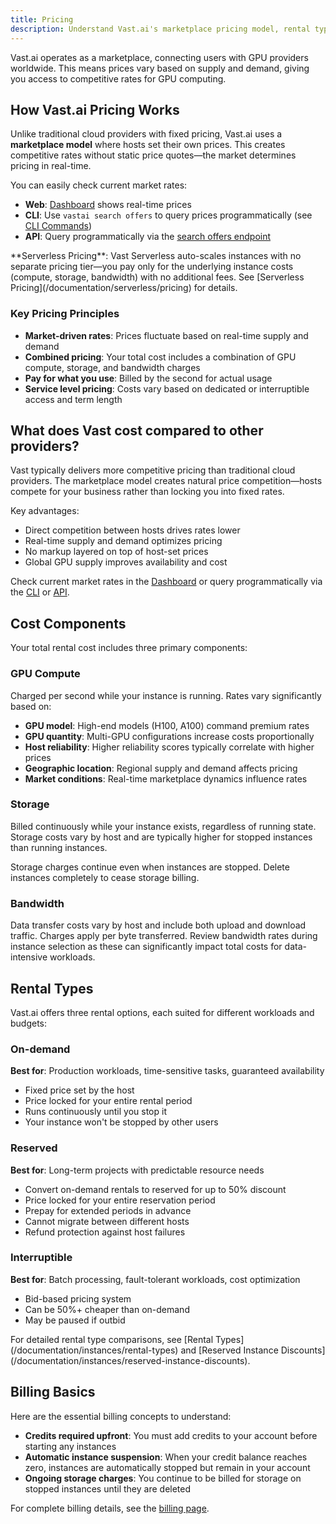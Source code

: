 ```yaml
---
title: Pricing
description: Understand Vast.ai's marketplace pricing model, rental types, and costs for GPU instances and serverless computing.
---
```


<Tip>
Vast.ai operates as a marketplace, connecting users with GPU providers worldwide. This means prices vary based on supply and demand, giving you access to competitive rates for GPU computing.
</Tip>

## How Vast.ai Pricing Works

Unlike traditional cloud providers with fixed pricing, Vast.ai uses a **marketplace model** where hosts set their own prices. This creates competitive rates without static price quotes—the market determines pricing in real-time.

You can easily check current market rates:
- **Web**: [Dashboard](https://cloud.vast.ai/create/) shows real-time prices
- **CLI**: Use `vastai search offers` to query prices programmatically (see [CLI Commands](/cli/commands#search-offers))
- **API**: Query programmatically via the [search offers endpoint](/api-reference/search/search-offers)

<Info>
**Serverless Pricing**: Vast Serverless auto-scales instances with no separate pricing tier—you pay only for the underlying instance costs (compute, storage, bandwidth) with no additional fees. See [Serverless Pricing](/documentation/serverless/pricing) for details.
</Info>


### Key Pricing Principles

- **Market-driven rates**: Prices fluctuate based on real-time supply and demand
- **Combined pricing**: Your total cost includes a combination of GPU compute, storage, and bandwidth charges
- **Pay for what you use**: Billed by the second for actual usage
- **Service level pricing**: Costs vary based on dedicated or interruptible access and term length

## What does Vast cost compared to other providers?

Vast typically delivers more competitive pricing than traditional cloud providers. The marketplace model creates natural price competition—hosts compete for your business rather than locking you into fixed rates.

Key advantages:
- Direct competition between hosts drives rates lower
- Real-time supply and demand optimizes pricing
- No markup layered on top of host-set prices
- Global GPU supply improves availability and cost

Check current market rates in the [Dashboard](https://cloud.vast.ai/create/) or query programmatically via the [CLI](/cli/commands#search-offers) or [API](/api-reference/search/search-offers).

## Cost Components

Your total rental cost includes three primary components:

### GPU Compute
Charged per second while your instance is running. Rates vary significantly based on:
- **GPU model**: High-end models (H100, A100) command premium rates
- **GPU quantity**: Multi-GPU configurations increase costs proportionally  
- **Host reliability**: Higher reliability scores typically correlate with higher prices
- **Geographic location**: Regional supply and demand affects pricing
- **Market conditions**: Real-time marketplace dynamics influence rates

### Storage
Billed continuously while your instance exists, regardless of running state. Storage costs vary by host and are typically higher for stopped instances than running instances.

<Warning>
Storage charges continue even when instances are stopped. Delete instances completely to cease storage billing.
</Warning>

### Bandwidth
Data transfer costs vary by host and include both upload and download traffic. Charges apply per byte transferred. Review bandwidth rates during instance selection as these can significantly impact total costs for data-intensive workloads.

## Rental Types

Vast.ai offers three rental options, each suited for different workloads and budgets:

### On-demand
**Best for**: Production workloads, time-sensitive tasks, guaranteed availability

- Fixed price set by the host
- Price locked for your entire rental period
- Runs continuously until you stop it
- Your instance won't be stopped by other users

### Reserved
**Best for**: Long-term projects with predictable resource needs

- Convert on-demand rentals to reserved for up to 50% discount
- Price locked for your entire reservation period
- Prepay for extended periods in advance
- Cannot migrate between different hosts
- Refund protection against host failures

### Interruptible
**Best for**: Batch processing, fault-tolerant workloads, cost optimization

- Bid-based pricing system
- Can be 50%+ cheaper than on-demand
- May be paused if outbid

<Info>
For detailed rental type comparisons, see [Rental Types](/documentation/instances/rental-types) and [Reserved Instance Discounts](/documentation/instances/reserved-instance-discounts).
</Info>

## Billing Basics

Here are the essential billing concepts to understand:

- **Credits required upfront**: You must add credits to your account before starting any instances
- **Automatic instance suspension**: When your credit balance reaches zero, instances are automatically stopped but remain in your account
- **Ongoing storage charges**: You continue to be billed for storage on stopped instances until they are deleted

For complete billing details, see the [billing page](/documentation/reference/billing).